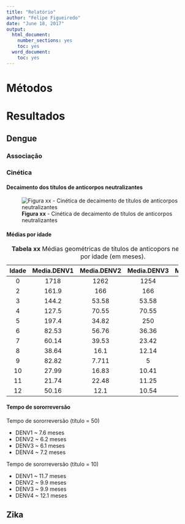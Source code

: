 ```yaml
---
title: "Relatório"
author: "Felipe Figueiredo"
date: "June 18, 2017"
output:
  html_document:
    number_sections: yes
    toc: yes
  word_document:
    toc: yes
---
```


# Métodos

# Resultados

## Dengue

### Associação

### Cinética

#### Decaimento dos títulos de anticorpos neutralizantes

![**Figura xx** - Cinética de decaimento de títulos de anticorpos neutralizantes](../figuras/cinetica-dengue-all.png)

#### Médias por idade

<!-- > pander(cbind(BB1[, .(Media.DENV1 = geomean(Titulo)), by = Idade][order(Idade)], -->
<!-- +       BB2[, .(Media.DENV2 = geomean(Titulo)), by = Idade][order(Idade)], -->
<!-- +       BB3[, .(Media.DENV3 = geomean(Titulo)), by = Idade][order(Idade)], -->
<!-- +       BB4[, .(Media.DENV4 = geomean(Titulo)), by = Idade][order(Idade)])[,c(1:2,4,6,8)]) -->

---------------------------------------------------------------
 Idade   Media.DENV1   Media.DENV2   Media.DENV3   Media.DENV4 
------- ------------- ------------- ------------- -------------
   0        1718          1262          1254          765.7    

   2        161.9          166           166           179     

   3        144.2         53.58         53.58         115.8    

   4        127.5         70.55         70.55         93.71    

   5        197.4         34.82          250          97.67    

   6        82.53         56.76         36.36         87.48    

   7        60.14         39.53         23.42         45.4     

   8        38.64         16.1          12.14         37.8     

   9        82.82         7.711           5           35.21    

  10        27.99         16.83         10.41         16.21    

  11        21.74         22.48         11.25         20.2     

  12        50.16         12.1          10.54         18.79    
---------------------------------------------------------------

Table: **Tabela xx** Médias geométricas de títulos de anticopors neutralizantes, por idade (em meses).

#### Tempo de sororreversão

Tempo de sororreversão (título = 50)

- DENV1 ~ 7.6 meses
- DENV2 ~ 6.2 meses
- DENV3 ~ 6.1 meses
- DENV4 ~ 7.2 meses

Tempo de sororreversão (título = 10)

- DENV1 ~ 11.7 meses
- DENV2 ~ 9.9 meses
- DENV3 ~ 9.9 meses
- DENV4 ~ 12.1 meses


## Zika

